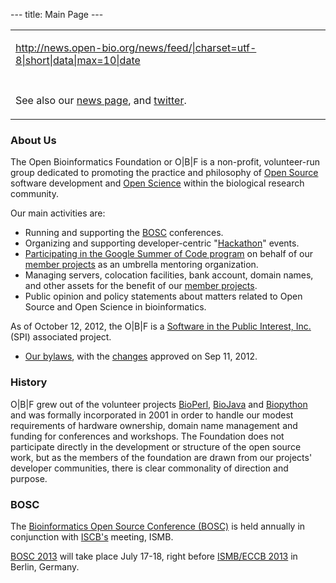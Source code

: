---
title: Main Page
---

{| style="width:26em; float:right; background-color: white; border: 1px solid grey; margin: 0em 1em 0em 1em; padding: 1em;"
|- 
|<rss>http://news.open-bio.org/news/feed/|charset=utf-8|short|data|max=10|date</rss>
|-
| 
|-
|See also our [[News|news page]], and [http://twitter.com/obf_news twitter].
|}
===About Us===

The Open Bioinformatics Foundation or O|B|F is a non-profit, volunteer-run group dedicated to promoting the practice and philosophy of [[wp:open source|Open Source]] software development and [[wp:Open science|Open Science]] within the biological research community.

Our main activities are:

* Running and supporting the [[BOSC]] conferences.
* Organizing and supporting developer-centric "[[Hackathon]]" events.
* [[Google Summer of Code| Participating in the Google Summer of Code program]] on behalf of our [[Projects| member projects]] as an umbrella mentoring organization.
* Managing servers, colocation facilities, bank account, domain names, and other assets for the benefit of our [[Projects| member projects]].
* Public opinion and policy statements about matters related to Open Source and Open Science in bioinformatics.

As of October 12, 2012, the O|B|F is a [http://www.spi-inc.org Software in the Public Interest, Inc.] (SPI) associated project.
* [[:File:OBF-Bylaws.pdf| Our bylaws]], with the [https://github.com/OBF/obf-docs/pull/8 changes] approved on Sep 11, 2012.

=== History ===

O|B|F grew out of the volunteer projects [[BioPerl]], [[BioJava]] and [[Biopython]] and was formally incorporated in 2001 in order to handle our modest requirements of hardware ownership, domain name management and funding for conferences and workshops. The Foundation does not participate directly in the development or structure of the open source work, but as the members of the foundation are drawn from our projects' developer communities, there is clear commonality of direction and purpose.

===BOSC===
The [[BOSC|Bioinformatics Open Source Conference (BOSC)]] is held annually in conjunction with [http://www.iscb.org ISCB's] meeting, ISMB. 

[[BOSC 2013]] will take place July 17-18, right before [http://www.iscb.org/ismbeccb2013 ISMB/ECCB 2013] in Berlin, Germany.